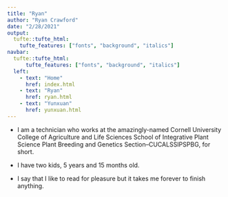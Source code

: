 ```yaml
---
title: "Ryan"
author: "Ryan Crawford"
date: "2/28/2021"
output: 
  tufte::tufte_html:
    tufte_features: ["fonts", "background", "italics"]
navbar:
  tufte::tufte_html:
      tufte_features: ["fonts", "background", "italics"]
  left:
    - text: "Home"
      href: index.html
    - text: "Ryan"
      href: ryan.html
    - text: "Yunxuan"
      href: yunxuan.html
---
```


* I am a technician who works at the amazingly-named Cornell University College of Agriculture and Life Sciences School of Integrative Plant Science Plant Breeding and Genetics Section--CUCALSSIPSPBG, for short.

* I have two kids, 5 years and 15 months old.

* I say that I like to read for pleasure but it takes me forever to finish anything. 

